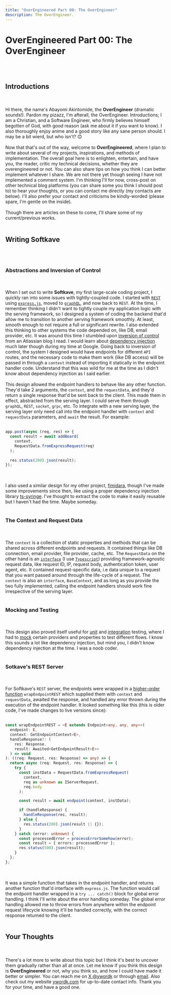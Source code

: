 ```yaml
---
title: "OverEngineered Part 00: The OverEngineer"
description: The OverEngineer.
---
```


# OverEngineered Part 00: The OverEngineer

<br></br>
## Introductions
<br></br>
Hi there, the name's Abayomi Akintomide, the **OverEngineer** (dramatic sounds!).
Pardon my pizazz, I'm afterall, the OverEngineer. Introductions; I am a Christian,
and a Software Engineer, who firmly believes himself begotten of God, with good reason
(ask me about it if you want to know). I also thoroughly enjoy anime and a good story
like any sane person should. I may be a bit wierd, but who isn't? 😊
<br></br>
Now that that's out of the way, welcome to **OverEngineered**, where I plan to
write about several of my projects, inspirations, and methods of implementation.
The overall goal here is to enlighten, entertain, and have you, the reader,
critic my technical decisions, whether they are overengineered or not. You can
also share tips on how you think I can better implement whatever I share. We are
not there yet though seeing I have not implemented a comment system. I'm
thinking I'll for now, cross-post on other technical blog platforms (you can
share some you think I should post to) to hear your thoughts, or you can contact
me directly (my contacts are below). I'll also prefer your contact and
criticisms be kindly-worded (please spare, I'm gentle on the inside).
<br></br>
Though there are articles on these to come, I'll share some of my current/previous
works.
<br></br>

## Writing Softkave

<br></br>
### Abstractions and Inversion of Control
<br></br>
When I set out to write **Softkave**, my first large-scale coding project, I quickly ran into some issues with tightly-coupled code. I started with [`REST`](https://en.wikipedia.org/wiki/Representational_state_transfer) using [`express.js`](https://expressjs.com/), moved to [`graphQL`](https://graphql.org/), and now back to `REST`. At the time, I remember thinking I didn't want to tightly couple my application logic with the serving framework, so I designed a system of coding the backend that'd allow me to transition to another serving framework smoothly. At least, smooth enough to not require a full or significant rewrite. I also extended this thinking to other systems the code depended on, like DB, email provider, etc. It was around this time I stumbled upon [inversion of control](https://en.wikipedia.org/wiki/Inversion_of_control) from an Atlassian blog I read. I would learn about [dependency injection](https://en.wikipedia.org/wiki/Dependency_injection) much later though during my time at Google. Going back to inversion of control, the system I designed would have endpoints for different `API` routes, and the necessary code to make them work (like DB access) will be passed in through a `context` instead of importing it statically in the endpoint handler code. Understand that this was wild for me at the time as I didn't know about dependency injection as I said earlier.
<br></br>
This design allowed the endpoint handlers to behave like any other function. They'd take 2 arguments, the `context`, and the `requestData`, and they'd return a single response that'd be sent back to the client. This made them in effect, abstracted from the serving layer. I could serve them through `graphQL`, `REST`, `socket`, `grpc`, etc. To integrate with a new serving layer, the serving layer only need call into the endpoint handler with `context` and `requestData` parameters, and `await` the result. For example:
<br></br>
```typescript
app.post(async (req, res) => {
  const result = await addBoard(
    context, 
    RequestData.fromExpressRequest(req)
  );
  
  res.status(200).json(result);
});
```
<br></br>
I also used a similar design for my other project, [fimidara](https://www.fimidara.com), though I've made some improvements since then, like using a proper dependency injection library [ts-syringe](https://github.com/microsoft/tsyringe). I've thought to extract the code to make it easily reusable but I haven't had the time. Maybe someday.
<br></br>

### The Context and Request Data

<br></br>
The `context` is a collection of static properties and methods that can be
shared across different endpoints and requests. It contained things like DB
connection, email provider, file provider, cache, etc. The `RequestData` on the
other hand is an
[`interface`](https://www.typescriptlang.org/docs/handbook/interfaces.html) (I
use [`Typescript`](https://www.typescriptlang.org/)) providing
framework-agnostic request data, like request ID, IP, request body,
authentication token, user agent, etc. It contained request-specific data, i.e
data unique to a request that you want passed around through the life-cycle of a
request. The `context` is also an `interface`, `BaseContext`, and as long as you
provide the two fully implemented, calling the endpoint handlers should work
fine irrespective of the serving layer.
<br></br>

### Mocking and Testing

<br></br>
This design also proved itself useful for
[unit](https://en.wikipedia.org/wiki/Unit_testing) and
[integration](https://en.wikipedia.org/wiki/Integration_testing) testing, where
I had to [mock](https://en.wikipedia.org/wiki/Mock_object) certain providers and
properties to test different flows. I know this sounds a lot like dependency
injection, but mind you, I didn't know dependency injection at the time. I was a
noob coder.
<br></br>

### Sotkave's REST Server

<br></br>
For Softkave's `REST` server, the endpoints were wrapped in a [higher-order
function](https://en.wikipedia.org/wiki/Higher-order_function)
`wrapEndpointREST` which supplied them with `context` and `requestData`, awaited
the response, and handled any error thrown during the execution of the endpoint
handler. It looked something like this (this is older code, I've made changes to
live versions since):
<br></br>

```typescript
const wrapEndpointREST = <E extends Endpoint<any, any, any>>(
  endpoint: E,
  context: GetEndpointContext<E>,
  handleResponse?: (
    res: Response,
    result: Awaited<GetEndpointResult<E>>
  ) => void
): ((req: Request, res: Response) => any) => {
  return async (req: Request, res: Response) => {
    try {
      const instData = RequestData.fromExpressRequest(
        context,
        req as unknown as IServerRequest,
        req.body
      );

      const result = await endpoint(context, instData);

      if (handleResponse) {
        handleResponse(res, result);
      } else {
        res.status(200).json(result || {});
      }
    } catch (error: unknown) {
      const processedError = processErrorSomehow(error);
      const result = { errors: processedError };
      res.status(500).json(result);
    }
  };
};
```

<br></br>
It was a simple function that takes in the endpoint handler, and returns another
function that'd interface with `express.js`. The function would call the
endpoint handler wrapped in a `try ... catch()` block for global error handling.
I think I'll write about the error handling someday. The global error handling
allowed me to throw errors from anywhere within the endpoint request lifecycle
knowing it'll be handled correctly, with the correct response returned to the
client.
<br></br>

## Your Thoughts

<br></br>
There's a lot more to write about this topic but I think it's best to uncover
them gradually rather than all at once. Let me know if you think this design is
**OverEngineered** or not, why you think so, and how I could have made it better
or simpler. You can reach me on [X @ywordk](https://x.com/ywordk) or through
[email](mailto:ywordk@gmail.com). Also check out my website
[ywordk.com](https://www.ywordk.com) for up-to-date contact info. Thank you for
your time, and have a good one.

